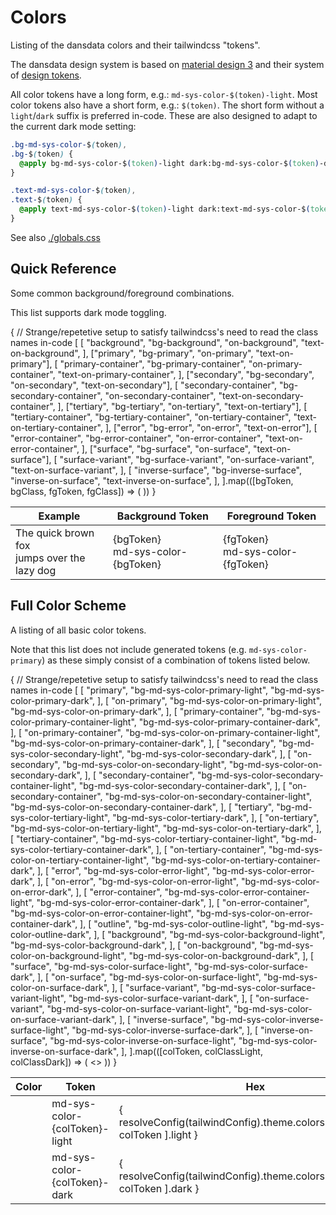 
<Meta title="Styles/Colors" />

# Colors

Listing of the dansdata colors and their tailwindcss "tokens".

The dansdata design system is based on [material design 3](https://m3.material.io/)
and their system of
[design tokens](https://m3.material.io/foundations/design-tokens/overview).

All color tokens have a long form, e.g.: `md-sys-color-$(token)-light`.
Most color tokens also have a short form, e.g.: `$(token)`. The short form
without a `light`/`dark` suffix is preferred in-code. These are also designed
to adapt to the current dark mode setting:

```css
.bg-md-sys-color-$(token),
.bg-$(token) {
  @apply bg-md-sys-color-$(token)-light dark:bg-md-sys-color-$(token)-dark;
}

.text-md-sys-color-$(token),
.text-$(token) {
  @apply text-md-sys-color-$(token)-light dark:text-md-sys-color-$(token)-dark;
}
```

See also [./globals.css](./globals.css)

## Quick Reference

Some common background/foreground combinations.

This list supports dark mode toggling.

<Canvas>
  <Story name="Quick Reference">
    <table className="border-separate border-spacing-4">
      <thead>
        <tr>
          <th>Example</th>
          <th>Background Token</th>
          <th>Foreground Token</th>
        </tr>
      </thead>
      <tbody>
        {
          // Strange/repetetive setup to satisfy tailwindcss's need to read the class names in-code
          [
            [
              "background",
              "bg-background",
              "on-background",
              "text-on-background",
            ],
            ["primary", "bg-primary", "on-primary", "text-on-primary"],
            [
              "primary-container",
              "bg-primary-container",
              "on-primary-container",
              "text-on-primary-container",
            ],
            ["secondary", "bg-secondary", "on-secondary", "text-on-secondary"],
            [
              "secondary-container",
              "bg-secondary-container",
              "on-secondary-container",
              "text-on-secondary-container",
            ],
            ["tertiary", "bg-tertiary", "on-tertiary", "text-on-tertiary"],
            [
              "tertiary-container",
              "bg-tertiary-container",
              "on-tertiary-container",
              "text-on-tertiary-container",
            ],
            ["error", "bg-error", "on-error", "text-on-error"],
            [
              "error-container",
              "bg-error-container",
              "on-error-container",
              "text-on-error-container",
            ],
            ["surface", "bg-surface", "on-surface", "text-on-surface"],
            [
              "surface-variant",
              "bg-surface-variant",
              "on-surface-variant",
              "text-on-surface-variant",
            ],
            [
              "inverse-surface",
              "bg-inverse-surface",
              "inverse-on-surface",
              "text-inverse-on-surface",
            ],
          ].map(([bgToken, bgClass, fgToken, fgClass]) => (
            <tr>
              <td className={`${bgClass} ${fgClass} p-4`}>
                The quick brown fox
                <br />
                jumps over the lazy dog
              </td>
              <td>
                {bgToken}
                <br />
                md-sys-color-{bgToken}
              </td>
              <td>
                {fgToken}
                <br />
                md-sys-color-{fgToken}
              </td>
            </tr>
          ))
        }
      </tbody>
    </table>
  </Story>
</Canvas>

## Full Color Scheme

A listing of all basic color tokens.

Note that this list does not include generated tokens (e.g. `md-sys-color-primary`)
as these simply consist of a combination of tokens listed below.

<Canvas>
  <Story name="Full Color Scheme">
    <table className="border-separate border-spacing-4">
      <thead>
        <tr>
          <th>Color</th>
          <th>Token</th>
          <th>Hex</th>
        </tr>
      </thead>
      <tbody>
        {
          // Strange/repetetive setup to satisfy tailwindcss's need to read the class names in-code
          [
            [
              "primary",
              "bg-md-sys-color-primary-light",
              "bg-md-sys-color-primary-dark",
            ],
            [
              "on-primary",
              "bg-md-sys-color-on-primary-light",
              "bg-md-sys-color-on-primary-dark",
            ],
            [
              "primary-container",
              "bg-md-sys-color-primary-container-light",
              "bg-md-sys-color-primary-container-dark",
            ],
            [
              "on-primary-container",
              "bg-md-sys-color-on-primary-container-light",
              "bg-md-sys-color-on-primary-container-dark",
            ],
            [
              "secondary",
              "bg-md-sys-color-secondary-light",
              "bg-md-sys-color-secondary-dark",
            ],
            [
              "on-secondary",
              "bg-md-sys-color-on-secondary-light",
              "bg-md-sys-color-on-secondary-dark",
            ],
            [
              "secondary-container",
              "bg-md-sys-color-secondary-container-light",
              "bg-md-sys-color-secondary-container-dark",
            ],
            [
              "on-secondary-container",
              "bg-md-sys-color-on-secondary-container-light",
              "bg-md-sys-color-on-secondary-container-dark",
            ],
            [
              "tertiary",
              "bg-md-sys-color-tertiary-light",
              "bg-md-sys-color-tertiary-dark",
            ],
            [
              "on-tertiary",
              "bg-md-sys-color-on-tertiary-light",
              "bg-md-sys-color-on-tertiary-dark",
            ],
            [
              "tertiary-container",
              "bg-md-sys-color-tertiary-container-light",
              "bg-md-sys-color-tertiary-container-dark",
            ],
            [
              "on-tertiary-container",
              "bg-md-sys-color-on-tertiary-container-light",
              "bg-md-sys-color-on-tertiary-container-dark",
            ],
            [
              "error",
              "bg-md-sys-color-error-light",
              "bg-md-sys-color-error-dark",
            ],
            [
              "on-error",
              "bg-md-sys-color-on-error-light",
              "bg-md-sys-color-on-error-dark",
            ],
            [
              "error-container",
              "bg-md-sys-color-error-container-light",
              "bg-md-sys-color-error-container-dark",
            ],
            [
              "on-error-container",
              "bg-md-sys-color-on-error-container-light",
              "bg-md-sys-color-on-error-container-dark",
            ],
            [
              "outline",
              "bg-md-sys-color-outline-light",
              "bg-md-sys-color-outline-dark",
            ],
            [
              "background",
              "bg-md-sys-color-background-light",
              "bg-md-sys-color-background-dark",
            ],
            [
              "on-background",
              "bg-md-sys-color-on-background-light",
              "bg-md-sys-color-on-background-dark",
            ],
            [
              "surface",
              "bg-md-sys-color-surface-light",
              "bg-md-sys-color-surface-dark",
            ],
            [
              "on-surface",
              "bg-md-sys-color-on-surface-light",
              "bg-md-sys-color-on-surface-dark",
            ],
            [
              "surface-variant",
              "bg-md-sys-color-surface-variant-light",
              "bg-md-sys-color-surface-variant-dark",
            ],
            [
              "on-surface-variant",
              "bg-md-sys-color-on-surface-variant-light",
              "bg-md-sys-color-on-surface-variant-dark",
            ],
            [
              "inverse-surface",
              "bg-md-sys-color-inverse-surface-light",
              "bg-md-sys-color-inverse-surface-dark",
            ],
            [
              "inverse-on-surface",
              "bg-md-sys-color-inverse-on-surface-light",
              "bg-md-sys-color-inverse-on-surface-dark",
            ],
          ].map(([colToken, colClassLight, colClassDark]) => (
            <>
              <tr>
                <td className={`${colClassLight} p-4`}></td>
                <td>md-sys-color-{colToken}-light</td>
                <td>
                  {
                    resolveConfig(tailwindConfig).theme.colors.md.sys.color[
                      colToken
                    ].light
                  }
                </td>
              </tr>
              <tr>
                <td className={`${colClassDark} p-4`}></td>
                <td>md-sys-color-{colToken}-dark</td>
                <td>
                  {
                    resolveConfig(tailwindConfig).theme.colors.md.sys.color[
                      colToken
                    ].dark
                  }
                </td>
              </tr>
            </>
          ))
        }
      </tbody>
    </table>
  </Story>
</Canvas>
